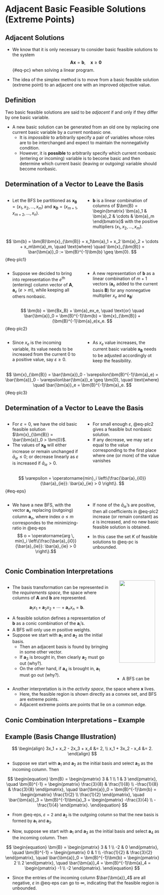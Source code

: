 # Adjacent Basic Feasible Solutions (Extreme Points)

## Adjacent Solutions {.smaller}

* We know that it is only necessary to consider basic feasible solutions to the
system
$$ \bm{Ax} = \bm{b}, \quad \bm{x} \geq \bm{0} $$ {#eq-pc}
when solving a linear program.

* The idea of the simplex method is to move from a basic feasible solution
(extreme point) to an adjacent one with an improved objective value.

::: {.callout-tip icon=false}
## Definition
Two basic feasible solutions are said to be _adjacent_ if and only if they
differ by one basic variable.
:::

* A new basic solution can be generated from an old one by replacing one current
basic variable by a current nonbasic one.
  - It is _impossible_ to arbitrarily specify a pair of variables whose roles
    are to be interchanged and expect to maintain the nonnegativity condition.
  - However, it is __possible__ to arbitrarily specify which current nonbasic
    (entering or incoming) variable is to become basic and then determine which
    current basic (leaving or outgoing) variable should become nonbasic.


## Determination of a Vector to Leave the Basis {.smaller}

:::: {.columns}

::: {.column width="50%"}
* Let the BFS be partitioned as $\bm{x}_{\bm{B}} = (x_1, x_2, \ldots, x_m)$ and
$\bm{x}_{\bm{D}} = (x_{m+1}, x_{m+2}, \ldots, x_n)$.
:::

::: {.column width="50%"}
* $\bm{b}$ is a linear combination of columns of $\bm{B} =
\begin{bmatrix} \bm{a}_1 & \bm{a}_2 & \cdots & \bm{a}_m \end{bmatrix}$ with the
positive multipliers $(x_1, x_2, \ldots, x_m)$.
:::

::::

$$ \bm{b} = \bm{B}\bm{x}_{\bm{B}} = x_1\bm{a}_1 + x_2 \bm{a}_2 + \cdots +
x_m\bm{a}_m, \quad \text{where} \quad \bm{x}_{\bm{B}} = \bar{\bm{a}}_0 :=
\bm{B}^{-1}\bm{b} \geq \bm{0}. $$ {#eq-plc1}

:::: {.columns}

::: {.column width="50%"}
* Suppose we decided to bring into representation the $e^{\text{th}}$ (entering)
column vector of $\bm{A}$, $\bm{a}_e$ ($e > m$), while keeping all others
nonbasic.
:::

::: {.column width="50%"}
* A new representation of $\bm{b}$ as a linear combination of $m+1$ vectors
($\bm{a}_e$ added to the current basis $\bm{B}$) for any nonnegative multiplier
$x_e$ and $\bm{x}_{\bm{B}}$:
:::

::::

$$ \bm{b} = \bm{Bx_B} + \bm{a}_ex_e, \quad \text{or} \quad \bar{\bm{a}}_0 =
\bm{B}^{-1}\bm{b} = \bm{x}_{\bm{B}} + (\bm{B}^{-1}\bm{a}_e)x_e. $$ {#eq-plc2}

:::: {.columns}

::: {.column width="50%"}
* Since $x_e$ is the incoming variable, its value needs to be increased from the
current $0$ to a positive value, say $\varepsilon \geq 0$.
:::

::: {.column width="50%"}
* As $x_e$ value increases, the current basic variable $\bm{x}_{\bm{B}}$ needs
to be adjusted accordingly ot keep the feasibility.
:::

::::

$$
\bm{x}_{\bm{B}} = \bar{\bm{a}}_0 - \varepsilon(\bm{B}^{-1}\bm{a}_e) =
\bar{\bm{a}}_0 - \varepsilon\bar{\bm{a}}_e \geq \bm{0}, \quad \text{where} \quad
\bar{\bm{a}}_e = \bm{B}^{-1}\bm{a}_e.
$$ {#eq-plc3}


## Determination of a Vector to Leave the Basis {.smaller}

:::: {.columns}

::: {.column width="50%"}
* For $\varepsilon = 0$, we have the old basic feasible solution
$\bm{x}_{\bm{B}} = \bar{\bm{a}}_0 > \bm{0}$.
* The values of $\bm{x}_{\bm{B}}$ will either increase or remain unchanged if
$\bar{a}_{ie} \leq 0$; or decrease linearly as $\varepsilon$ is increased if
$\bar{a}_{ie} > 0$.
:::

::: {.column width="50%"}
* For small enough $\varepsilon$, @eq-plc2 gives a feasible but nonbasic
solution.
* If any decrease, we may set $\varepsilon$ equal to the value corresponding to
the first place where one (or more) of the value vanishes
:::

::::

$$ \varepsilon = \operatorname{min}_i \left\{\frac{\bar{a}_{i0}}{\bar{a}_{ie}}:
\bar{a}_{ie} > 0 \right\}. $$ {#eq-eps}

:::: {.columns}

::: {.column width="50%"}
* We have a new BFS, with the vector $\bm{a}_e$ replacing (outgoing) column
$\bm{a}_o$, where index $o \leq m$ correspondes to the minimizing-ratio in
@eq-eps
$$ o = \operatorname{arg \, min}_i \left\{\frac{\bar{a}_{i0}}{\bar{a}_{ie}}:
\bar{a}_{ie} > 0 \right\}.$$

:::

::: {.column width="50%"}
* If none of the $\bar{a}_{ie}$'s are positive, then all coefficients in
@eq-plc2 increase (or remain constant) as $\varepsilon$ is increased, and no new
basic feasible solution is obtained.

* In this case the set $K$ of feasible solutions to @eq-pc is unbounded.
:::

::::


## Conic Combination Interpretations {.smaller}

:::: {.columns}

::: {.column width="70%"}
* The basis transformation can be represented in the _requirements space_, the
space where columns of $\bm{A}$ and $\bm{b}$ are represented.

$$ \bm{a}_1x_1 + \bm{a}_2x_2 + \cdots + \bm{a}_nx_n = \bm{b}. $$

* A feasible solution defines a representation of $\bm{b}$ as a conic
combination of the $\bm{a}_i$'s.
* A BFS will only use $m$ psoitive weights.
* Suppose we start with $\bm{a}_1$ and $\bm{a}_2$ as the initial basis.
  - Then an adjacent basis is found by bringing in some other vector.
  - If $\bm{a}_3$ is brought in, then clearly $\bm{a}_2$ must go out (why?).
  - On the other hand, if $\bm{a}_4$ is brought in, $\bm{a}_1$ must go out
    (why?).
:::

::: {.column width="30%"}
<center>
<img src="contents/assets/fig3_2_left.png" width="90%" /img>
</center>

::: {.callout-note appearance="minimal"}
* A BFS can be constructed with positive weights on $\bm{a}_1$ and $\bm{a}_2$
because $\bm{b}$ lies between them.
* A BFS cannot be constructed with positive weights on $\bm{a}_1$ and
$\bm{a}_4$.
:::

:::

::::

* Another interpretation is in the _activity space_, the space where $\bm{x}$
lives.
  - Here, the feasible region is shown directly as a convex set, and BFS are
    extreme points.
  - Adjacent extreme points are points that lie on a common edge.


## <span style="font-size:99%">Conic Combination Interpretations &ndash; Example</span> {.smaller}

::: {.callout-note icon=false}
## Example (Basis Change Illustration)
$$
\begin{align}
3x_1 + x_2 - 2x_3 + x_4 &= 2, \\
x_1 + 3x_2 - x_4 &= 2.
\end{align}
$$
:::


* <span style="font-size:98%">Suppose we start with $\bm{a}_1$ and $\bm{a}_2$ as the initial basis and
select $\bm{a}_3$ as the incoming column. Then </span>

$$
\begin{equation}
\bm{B} = \begin{pmatrix} 3 & 1 \\ 1 & 3 \end{pmatrix}, \quad \bm{B}^{-1} =
\begin{pmatrix} \frac{3}{8} & \frac{1}{8} \\ -\frac{1}{8} & \frac{3}{8}
\end{pmatrix}, \quad \bar{\bm{a}}_0 = \bm{B}^{-1}\bm{b} = \begin{pmatrix}
\frac{1}{2} \\ \frac{1}{2} \end{pmatrix}, \quad \bar{\bm{a}}_3 =
\bm{B}^{-1}\bm{a}_3 = \begin{pmatrix} -\frac{3}{4} \\ -\frac{1}{4}
\end{pmatrix}.
\end{equation}
$$

* <span style="font-size:95%">From @eq-eps, $\varepsilon = 2$ and $\bm{a}_2$ is the outgoing column so that
the new basis is formed by $\bm{a}_1$ and $\bm{a}_3$. </span>

* Now, suppose we start with $\bm{a}_1$ and $\bm{a}_3$ as the initial basis and
select $\bm{a}_4$ as the incoming column. Then

$$
\begin{equation}
\bm{B} = \begin{pmatrix} 3 & 1 \\ -2 & 0 \end{pmatrix}, \quad \bm{B}^{-1} =
\begin{pmatrix} 0 & 1 \\ -\frac{1}{2} & \frac{3}{2}
\end{pmatrix}, \quad \bar{\bm{a}}_0 = \bm{B}^{-1}\bm{b} = \begin{pmatrix}
2 \\ 2 \end{pmatrix}, \quad \bar{\bm{a}}_4 =
\bm{B}^{-1}\bm{a}_4 = \begin{pmatrix} -1 \\ -2
\end{pmatrix}.
\end{equation}
$$

* Since the entries of the incoming column $\bar{\bm{a}}_4$ are all negative,
$\varepsilon$ in @eq-eps can go to $\infty$, indicating that the feasible region
is unbounded.
